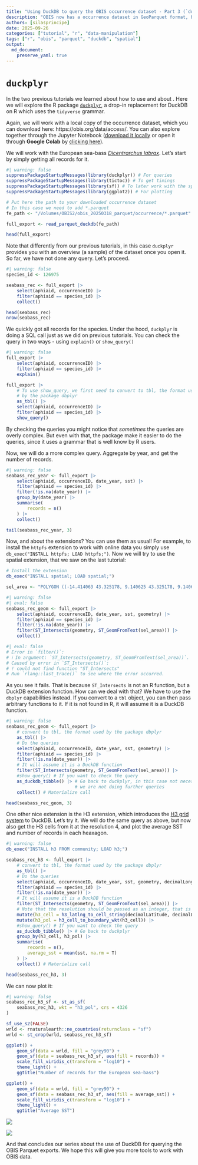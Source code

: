 ```yaml
---
title: "Using DuckDB to query the OBIS occurrence dataset - Part 3 (`duckplyr` package)"
description: "OBIS now has a occurrence dataset in GeoParquet format, but to work with large datasets you need the right tools. Here we explore how you can use DuckDB to (very) quickly retrieve data from this resource."
authors: [silasprincipe]
date: 2025-09-26
categories: ["tutorial", "r", "data-manipulation"]
tags: ["r", "obis", "parquet", "duckdb", "spatial"]
output: 
  md_document:
    preserve_yaml: true
---
```


# `duckplyr`

In the two previous tutorials we learned about how to use `[DuckDB for querying the Parquet exports]({{< ref "tutorials/duckdb-part1/index.md" >}})`{=markdown} and about `[the DuckDB spatial extension]({{< ref "tutorials/duckdb-part2/index.md" >}})`{=markdown}. Here we will explore the R package [`duckplyr`](https://duckplyr.tidyverse.org/index.html), a drop-in replacement for DuckDB on R which uses the `tidyverse` grammar.

Again, we will work with a local copy of the occurrence dataset, which you can download here: https://obis.org/data/access/. You can also explore together through the Jupyter Notebook ([download it locally](https://github.com/iobis/resources/blob/main/content/tutorials/duckdb-part3/duckdb-part3.ipynb) or open it through **Google Colab** by [clicking here](https://colab.research.google.com/github/iobis/resources/blob/main/content/tutorials/duckdb-part3/duckdb-part3.ipynb)).

We will work with the European sea-bass [_Dicentrarchus labrax_](https://obis.org/taxon/126975). Let's start by simply getting all records for it.

```r
#| warning: false
suppressPackageStartupMessages(library(duckplyr)) # For queries
suppressPackageStartupMessages(library(tictoc)) # To get timings
suppressPackageStartupMessages(library(sf)) # To later work with the spatial results
suppressPackageStartupMessages(library(ggplot2)) # For plotting

# Put here the path to your downloaded occurrence dataset
# In this case we need to add *.parquet
fe_path <- "/Volumes/OBIS2/obis_20250318_parquet/occurrence/*.parquet"

full_export <- read_parquet_duckdb(fe_path)

head(full_export)
```

Note that differently from our previous tutorials, in this case `duckplyr` provides you with an overview (a sample) of the dataset once you open it. So far, we have not done any query. Let's proceed.

```r
#| warning: false
species_id <- 126975

seabass_rec <- full_export |>
    select(aphiaid, occurrenceID) |>
    filter(aphiaid == species_id) |>
    collect()

head(seabass_rec)
nrow(seabass_rec)
```

We quickly got all records for the species. Under the hood, `duckplyr` is doing a SQL call just as we did on previous tutorials. You can check the query in two ways - using `explain()` or `show_query()`

```r
#| warning: false
full_export |>
    select(aphiaid, occurrenceID) |>
    filter(aphiaid == species_id) |>
    explain()

full_export |>
    # To use show_query, we first need to convert to tbl, the format used
    # by the package dbplyr
    as_tbl() |>
    select(aphiaid, occurrenceID) |>
    filter(aphiaid == species_id) |>
    show_query()
```

By checking the queries you might notice that _sometimes_ the queries are overly complex. But even with that, the package make it easier to do the queries, since it uses a grammar that is well know by R users.

Now, we will do a more complex query. Aggregate by year, and get the number of records.

```r
#| warning: false
seabass_rec_year <- full_export |>
    select(aphiaid, occurrenceID, date_year, sst) |>
    filter(aphiaid == species_id) |>
    filter(!is.na(date_year)) |>
    group_by(date_year) |>
    summarise(
        records = n()
    ) |>
    collect()

tail(seabass_rec_year, 3)
```

Now, and about the extensions? You can use them as usual! For example, to install the `httpfs` extension to work with online data you simply use `db_exec("INSTALL httpfs; LOAD httpfs;")`. Now we will try to use the spatial extension, that we saw on the last tutorial:

```r
# Install the extension
db_exec("INSTALL spatial; LOAD spatial;")

sel_area <- "POLYGON ((-14.414063 43.325178, 9.140625 43.325178, 9.140625 60.06484, -14.414063 60.06484, -14.414063 43.325178))"
```

```r
#| warning: false
#| eval: false
seabass_rec_geom <- full_export |>
    select(aphiaid, occurrenceID, date_year, sst, geometry) |>
    filter(aphiaid == species_id) |>
    filter(!is.na(date_year)) |>
    filter(ST_Intersects(geometry, ST_GeomFromText(sel_area))) |>
    collect()
```

``` r
#| eval: false
# Error in `filter()`: 
# ℹ In argument: `ST_Intersects(geometry, ST_GeomFromText(sel_area))`.
# Caused by error in `ST_Intersects()`:
# ! could not find function "ST_Intersects"
# Run `rlang::last_trace()` to see where the error occurred.
```

As you see it fails. That is because `ST_Intersects` is not an R function, but a DuckDB extension function. How can we deal with that? We have to use the `dbplyr` capabilities instead. If you convert to a `tbl` object, you can then pass arbitrary functions to it. If it is not found in R, it will assume it is a DuckDB function.

```r
#| warning: false
seabass_rec_geom <- full_export |>
    # convert to tbl, the format used by the package dbplyr
    as_tbl() |>
    # Do the queries
    select(aphiaid, occurrenceID, date_year, sst, geometry) |>
    filter(aphiaid == species_id) |>
    filter(!is.na(date_year)) |>
    # It will assume it is a DuckDB function
    filter(ST_Intersects(geometry, ST_GeomFromText(sel_area))) |>
    #show_query() # If you want to check the query
    as_duckdb_tibble() |> # Go back to duckplyr, in this case not necessary as
                          # we are not doing further queries
    collect() # Materialize call

head(seabass_rec_geom, 3)
```

One other nice extension is the H3 extension, which introduces the [H3 grid system](https://duckdb.org/community_extensions/extensions/h3.html) to DuckDB. Let's try it. We will do the same query as above, but now also get the H3 cells from it at the resolution 4, and plot the average SST and number of records in each heaxagon.

```r
#| warning: false
db_exec("INSTALL h3 FROM community; LOAD h3;")

seabass_rec_h3 <- full_export |>
    # convert to tbl, the format used by the package dbplyr
    as_tbl() |>
    # Do the queries
    select(aphiaid, occurrenceID, date_year, sst, geometry, decimalLongitude, decimalLatitude) |>
    filter(aphiaid == species_id) |>
    filter(!is.na(date_year)) |>
    # It will assume it is a DuckDB function
    filter(ST_Intersects(geometry, ST_GeomFromText(sel_area))) |>
    # Note that the resolution should be passed as an integer, that is why we add the L to 4
    mutate(h3_cell = h3_latlng_to_cell_string(decimalLatitude, decimalLongitude, 4L)) |>
    mutate(h3_pol = h3_cell_to_boundary_wkt(h3_cell)) |>
    #show_query() # If you want to check the query
    as_duckdb_tibble() |> # Go back to duckplyr
    group_by(h3_cell, h3_pol) |>
    summarise(
        records = n(),
        average_sst = mean(sst, na.rm = T)
    ) |>
    collect() # Materialize call

head(seabass_rec_h3, 3)
```

We can now plot it:

```r
#| warning: false
seabass_rec_h3_sf <- st_as_sf(
    seabass_rec_h3, wkt = "h3_pol", crs = 4326
)

sf_use_s2(FALSE)
wrld <- rnaturalearth::ne_countries(returnclass = "sf")
wrld <- st_crop(wrld, seabass_rec_h3_sf)

ggplot() +
    geom_sf(data = wrld, fill = "grey90") +
    geom_sf(data = seabass_rec_h3_sf, aes(fill = records)) +
    scale_fill_viridis_c(transform = "log10") +
    theme_light() +
    ggtitle("Number of records for the European sea-bass")

ggplot() +
    geom_sf(data = wrld, fill = "grey90") +
    geom_sf(data = seabass_rec_h3_sf, aes(fill = average_sst)) +
    scale_fill_viridis_c(transform = "log10") +
    theme_light() +
    ggtitle("Average SST")
```

![](image1.png)

![](image2.png)

And that concludes our series about the use of DuckDB for querying the OBIS Parquet exports. We hope this will give you more tools to work with OBIS data.
